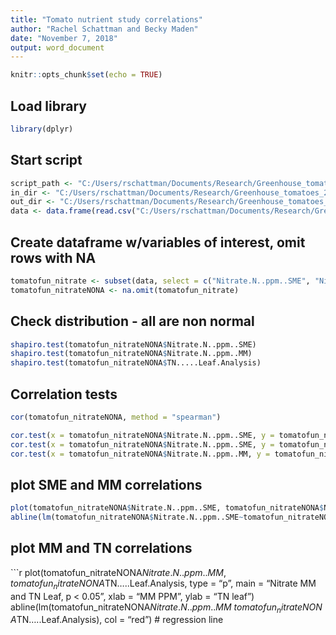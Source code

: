 ```yaml
---
title: "Tomato nutrient study correlations"
author: "Rachel Schattman and Becky Maden"
date: "November 7, 2018"
output: word_document
---
```


```r
knitr::opts_chunk$set(echo = TRUE)
```

## Load library
```r
library(dplyr)
```

## Start script


```r
script_path <- "C:/Users/rschattman/Documents/Research/Greenhouse_tomatoes_2018"
in_dir <- "C:/Users/rschattman/Documents/Research/Greenhouse_tomatoes_2018"
out_dir <- "C:/Users/rschattman/Documents/Research/Greenhouse_tomatoes_2018/output"
data <- data.frame(read.csv("C:/Users/rschattman/Documents/Research/Greenhouse_tomatoes_2018/TomatoHT_Data_CHARTS_10.31.18_nutrientlevels.csv"))
```

## Create dataframe w/variables of interest, omit rows with NA

```r

tomatofun_nitrate <- subset(data, select = c("Nitrate.N..ppm..SME", "Nitrate.N..ppm..MM", "TN.....Leaf.Analysis"))
tomatofun_nitrateNONA <- na.omit(tomatofun_nitrate) 

```
## Check distribution - all are non normal
```r
shapiro.test(tomatofun_nitrateNONA$Nitrate.N..ppm..SME)
shapiro.test(tomatofun_nitrateNONA$Nitrate.N..ppm..MM)
shapiro.test(tomatofun_nitrateNONA$TN.....Leaf.Analysis)
```
## Correlation tests

```r

cor(tomatofun_nitrateNONA, method = "spearman")

cor.test(x = tomatofun_nitrateNONA$Nitrate.N..ppm..SME, y = tomatofun_nitrateNONA$Nitrate.N..ppm..MM, alternative = "two.sided", method = "spearman", exact = NULL)
cor.test(x = tomatofun_nitrateNONA$Nitrate.N..ppm..SME, y = tomatofun_nitrateNONA$TN.....Leaf.Analysis, alternative = "two.sided", method = "spearman", exact = NULL)
cor.test(x = tomatofun_nitrateNONA$Nitrate.N..ppm..MM, y = tomatofun_nitrateNONA$TN.....Leaf.Analysis, alternative = "two.sided", method = "spearman", exact = NULL)

```
## plot SME and MM correlations
```r

plot(tomatofun_nitrateNONA$Nitrate.N..ppm..SME, tomatofun_nitrateNONA$Nitrate.N..ppm..MM, type = "p", main = "Nitrate SME and MM, p < 0.001", xlab = "SME PPM", ylab = "MM PPM")
abline(lm(tomatofun_nitrateNONA$Nitrate.N..ppm..SME~tomatofun_nitrateNONA$Nitrate.N..ppm..MM), col = "red") # regression line
```
## plot MM and TN correlations
```r
plot(tomatofun_nitrateNONA$Nitrate.N..ppm..MM, tomatofun_nitrateNONA$TN.....Leaf.Analysis, type = "p", main = "Nitrate MM and TN Leaf, p < 0.05", xlab = "MM PPM", ylab = "TN leaf")
abline(lm(tomatofun_nitrateNONA$Nitrate.N..ppm..MM~tomatofun_nitrateNONA$TN.....Leaf.Analysis), col = "red") # regression line
